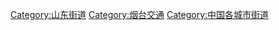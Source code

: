 [[Category:山东街道|Category:山东街道]]
[[Category:烟台交通|Category:烟台交通]]
[[Category:中国各城市街道|Category:中国各城市街道]]